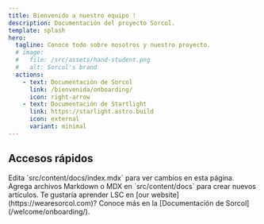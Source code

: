 ```yaml
---
title: Bienvenido a nuestro equipo !
description: Documentación del proyecto Sorcol.
template: splash
hero:
  tagline: Conoce todo sobre nosotros y nuestro proyecto.
  # image:
  #   file: /src/assets/hand-student.png
  #   alt: Sorcol's brand
  actions:
    - text: Documentación de Sorcol
      link: /bienvenida/onboarding/
      icon: right-arrow
    - text: Documentación de Startlight
      link: https://starlight.astro.build
      icon: external
      variant: minimal
---
```



## Accesos rápidos

<CardGrid stagger>
  <Card title="Update content" icon="pencil">
    Edita `src/content/docs/index.mdx` para ver cambios en esta página.
  </Card>
  <Card title="Agrega nuevo contenido" icon="add-document">
    Agrega archivos Markdown o MDX en `src/content/docs` para crear nuevos
    artículos.
  </Card>
  <Card title="Nuestro producto" icon="setting">
    Te gustaría aprender LSC en [our website](https://wearesorcol.com)?
  </Card>
  <Card title="Lee la documentación" icon="open-book">
    Conoce más en la [Documentación de Sorcol](/welcome/onboarding/).
  </Card>
</CardGrid>
